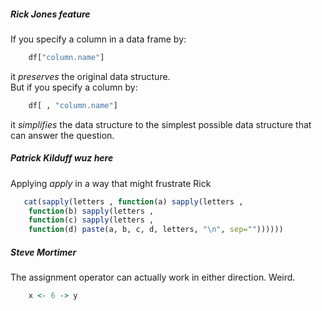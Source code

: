 ##### Rick Jones feature

If you specify a column in a data frame by:  
```r
    df["column.name"]
```  
it *preserves* the original data structure.  
But if you specify a column by:
```r
    df[ , "column.name"] 
```  
it *simplifies* the data structure to the simplest possible data structure that can answer the question.


##### Patrick Kilduff wuz here

Applying *apply* in a way that might frustrate Rick

```r
   cat(sapply(letters , function(a) sapply(letters , 
    function(b) sapply(letters , 
    function(c) sapply(letters , 
    function(d) paste(a, b, c, d, letters, "\n", sep=""))))))
```

##### Steve Mortimer

The assignment operator can actually work in either direction. Weird.

```r
	x <- 6 -> y
```

